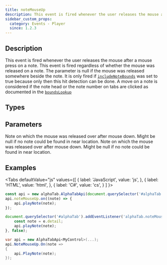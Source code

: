```yaml
---
title: noteMouseUp
description: This event is fired whenever the user releases the mouse after a mouse press on a note.
sidebar_custom_props:
  category: Events - Player
  since: 1.2.3
---
```


<SinceBadge since="1.2.3" />


## Description
This event is fired whenever the user releases the mouse after a mouse press on a note.
This event is fired regardless of whether the mouse was released on a note.
The parameter is null if the mouse was released somewhere beside the note.
It is only fired if [`includeNoteBounds`](/docs/reference/settings/core/includenotebounds) was set to true because
only then this hit detection can be done. A move on a note is considered if the note head or the note number on tabs are clicked as documented in the [`boundsLookup`](/docs/reference/scorerenderer/boundslookup)

<EventDescription metadata={metadata} />

## Types

<TypeTable>
    <TypeRow type="js" name="function(note)" />    
    <TypeRow type="net" name="Action<AlphaTab.Model.Note>" />    
</TypeTable>

## Parameters

<ParameterTable>
    <ParameterRow platform="js" name="note" type="alphaTab.model.Note">
        Note on which the mouse was released over after mouse down.
        Might be null if no note could be found in near location.
    </ParameterRow>
    <ParameterRow platform="net" name="note" type="AlphaTab.Model.Note">
        Note on which the mouse was released over after mouse down.
        Might be null if no note could be found in near location.
    </ParameterRow>
</ParameterTable>

## Examples

<Tabs
  defaultValue="js"
  values={[
    { label: 'JavaScript', value: 'js', },
    { label: 'HTML', value: 'html', },
    { label: 'C#', value: 'cs', }
  ]
}>
<TabItem value="js">

```js
const api = new alphaTab.AlphaTabApi(document.querySelector('#alphaTab'));
api.noteMouseUp.on((note) => {
    api.playNote(note);
});
```

</TabItem>
<TabItem value="html">

```js
document.querySelector('#alphaTab').addEventListener('alphaTab.noteMouseUp', (e) => {
    const note = e.detail;
    api.playNote(note);
}, false);
```

</TabItem>
<TabItem value="cs">

```cs
var api = new AlphaTabApi<MyControl>(...);
api.NoteMouseUp.On(note => 
{
    api.PlayNote(note);
});
```

</TabItem>
</Tabs>